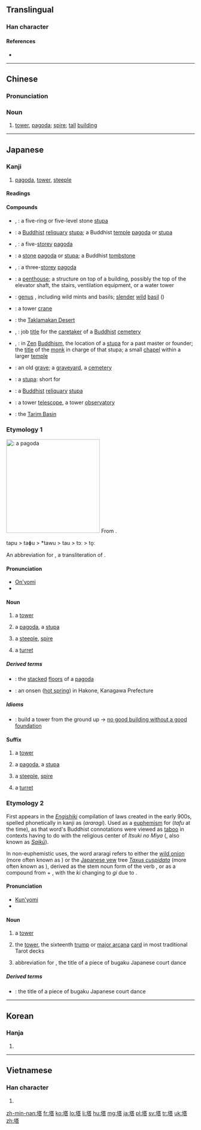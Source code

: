 {{also|墖}}
==Translingual==

===Han character===
{{Han char|rn=32|rad=土|as=10|sn=13|four=4416<sub>1</sub>|canj=土廿人口 (GTOR)|ids=⿰[[土]][[荅]]}}

====References====
* {{Han ref|kx=0235.140|dkj=05332|dj=0473.070|hdz=10460.060|uh=5854|ud=22612|bh=B6F0|bd=46832}}

----

==Chinese==
{{zh-forms}}

===Pronunciation===
{{zh-pron
|m=tǎ
|h=pfs=thap
|mn=thah
|w=4thaq
|ma=Zh-ta.ogg
|mc=y
|oc=y
|cat=n
}}

===Noun===
{{zh-noun}}

# [[tower]], [[pagoda]]; [[spire]]; [[tall]] [[building]]

----

==Japanese==
{{wikipedia|lang=ja}}
{{wikipedia|Pagoda}}

===Kanji===
{{ja-kanji|grade=c|rs=土10|style=s|kyu=墖}}

# [[pagoda]], [[tower]], [[steeple]]

====Readings====
{{ja-readings
|on=[[とう]] (tō)
|kun={{qualifier|rare}} [[てら]] (tera), {{qualifier|rare}} [[おか]] (oka), [[あららぎ]] (araragi)
}}

====Compounds====
{{der-top|Compounds}}
* {{l|ja|五輪の石塔|tr=[[ごりんのせきとう]], gorin no sekitō}}, {{l|ja|五輪の塔|tr=[[ごりんのとう]], gorin no tō}}: a five-ring or five-level stone [[stupa]]
* {{l|ja|仏塔|tr=[[ぶっとう]], buttō}}: a [[Buddhist]] [[reliquary]] [[stupa]]; a Buddhist [[temple]] [[pagoda]] or [[stupa]]
* {{l|ja|五重塔}}, {{l|ja|五重の塔|tr=[[ごじゅうのとう]], gojū no tō}}: a five-[[storey]] [[pagoda]]
* {{l|ja|石塔|tr=[[せきとう]], sekitō}}: a [[stone]] [[pagoda]] or [[stupa]]; a Buddhist [[tombstone]]
* {{l|ja|三重塔}}, {{l|ja|三重の塔|tr=[[さんじゅうのとう]], sanjū no tō}}: a three-[[storey]] [[pagoda]]
* {{l|ja|塔屋|tr=[[とうや]], tōya}}: a [[penthouse]]; a structure on top of a building, possibly the top of the elevator shaft, the stairs, ventilation equipment, or a water tower
* {{l|ja|塔花|tr=[[とうばな]], tōbana}}: [[genus]] {{taxlink|Clinopodium|genus|noshow=1}}, including wild mints and basils; [[slender]] [[wild]] [[basil]] ({{taxlink|Clinopodium gracile|species|noshow=1}})
{{der-mid}}
* {{l|ja|塔型クレーン|tr=[[とうがたクレーン]], tōgata kurēn}}: a tower [[crane]]
* {{l|ja|塔克拉瑪干砂漠|tr=[[たくらまかんさばく]], Takuramakan Sabaku}}: the [[Taklamakan Desert]]
* {{l|ja|塔主}}, {{l|ja|塔司|tr=[[たっす]], tassu}}: job [[title]] for the [[caretaker]] of a [[Buddhist]] [[cemetery]]
* {{l|ja|塔頭}}, {{l|ja|塔中|tr=[[たっちゅう]], tatchū}}: in [[Zen]] [[Buddhism]], the location of a [[stupa]] for a past master or founder; the [[title]] of the [[monk]] in charge of that stupa; a small [[chapel]] within a larger [[temple]]
* {{l|ja|塔頭|tr=[[たっちょう]], tatchō}}: an old [[grave]]; a [[graveyard]], a [[cemetery]]
* {{l|ja|塔婆|tr=[[とうば]], tōba}}: a [[stupa]]: short for {{l|ja|卒塔婆|tr=''sotōba''}}
* {{l|ja|塔廟|tr=[[とうびょう]], tōbyō}}: a [[Buddhist]] [[reliquary]] [[stupa]]
* {{l|ja|塔望遠鏡|tr=[[とうぼうえんきょう]], tōbōenkyō}}: a tower [[telescope]], a tower [[observatory]]
* {{l|ja|塔里木|tr=[[タリム]], Tarimu}}: the [[Tarim Basin]]
{{der-bottom}}

===Etymology 1===
[[File:Chokeiji03s2048.jpg|thumb|250px|{{lang|ja|塔}}: a [[pagoda]]]]
From {{etyl|ltc|ja|sort=とう}} {{term|lang=ltc|塔|tr=tɑp}}.

<span class="IPA">tapu > taɸu > *tawu > tau > tɔː > to̞ː</span>

An abbreviation for {{l|ja|卒塔婆|tr=''sotoba'', ''sotōba''}}, a transliteration of {{etyl|sa|ja|sort=とう}} {{term|स्तूप||heap|tr=stūpa|lang=sa}} .

====Pronunciation====
* [[音読み|On'yomi]]
* {{IPA|lang=ja|/to.o/|[to̞ː]}}

====Noun====
{{ja-noun|とう|hhira=たふ}}

# {{qualifier|in general}} a [[tower]]
# {{qualifier|Buddhist}} a [[pagoda]], a [[stupa]]
# {{qualifier|Christian}} a [[steeple]], [[spire]]
# {{qualifier|of a castle or fortification}} a [[turret]]

=====Derived terms=====
{{der-top}}
* {{l|ja|塔の層|tr=[[とうのこし]], tō no koshi}}: the [[stacked]] [[floor]]s of a [[pagoda]]
* {{l|ja|塔ノ沢温泉|tr=[[とうのさわおんせん]], Tō no Sawa Onsen}}: an onsen ([[hot spring]]) in Hakone, Kanagawa Prefecture
{{der-bottom}}

=====Idioms=====
* {{l|ja|塔は下から組め|tr=[[とうはしたからくめ]], tō wa shita kara kume}}: build a tower from the ground up → [[no good building without a good foundation]]

====Suffix====
{{ja-pos|とう|suffix}}

# {{qualifier|in general}} a [[tower]]
# {{qualifier|Buddhist}} a [[pagoda]], a [[stupa]]
# {{qualifier|Christian}} a [[steeple]], [[spire]]
# {{qualifier|of a castle or fortification}} a [[turret]]

===Etymology 2===
First appears in the ''[[w:Engishiki|Engishiki]]'' compilation of laws created in the early 900s, spelled phonetically in kanji as {{lang|ja|阿良良伎}} (''araragi'').  Used as a [[euphemism]] for {{lang|ja|塔}} (''tafu'' at the time), as that word's Buddhist connotations were viewed as [[taboo]] in contexts having to do with the religious center of ''Itsuki no Miya'' ({{l|ja|斎宮}}, also known as ''[[w:Saikū|Saikū]]'').

In non-euphemistic uses, the word araragi refers to either the [[wild onion]] (more often known as {{l|ja|ノビル|tr=''nobiru''}}) or the [[Japanese yew]] tree ''[[Taxus cuspidata]]'' (more often known as {{l|ja|イチイ|tr=''ichii''}}), derived as the stem noun form of the verb {{term|lang=ja|荒らぐ|tr=araragu||to become rough, wild, violent}}, or as a compound from {{term|lang=ja|粗|tr=arara||roughly, wildly}} + {{term|lang=ja|木|tr=ki||tree}}, with the ''ki'' changing to ''gi'' due to {{rendaku|あららぎ}}.

====Pronunciation====
* [[訓読み|Kun'yomi]]
* {{IPA|lang=ja|/a.ra.ra.ɡi/|[äɽäɽäɡi]|[äɽäɽäŋi]}}

====Noun====
{{ja-noun|あららぎ}}

# a [[tower]]
# {{context|lang=ja|sort=あららぎ|tarot}} the [[tower]], the sixteenth [[trump]] or [[major arcana]] [[card]] in most traditional Tarot decks
# abbreviation for {{l|ja|塔舞|tr=Araragimai}}, the title of a piece of bugaku Japanese court dance

=====Derived terms=====
* {{l|ja|塔舞|tr=[[あららぎまい]], Araragimai}}: the title of a piece of bugaku Japanese court dance

----

==Korean==

===Hanja===
{{ko-hanja|hangeul=[[탑]]|mr=t'ap}}

# {{defn|lang=ko|sort=土10}}

----

==Vietnamese==

===Han character===
{{vi-hantu|[[tháp]], [[thạp]], [[thóp]]|rs=土10}}

# {{defn|lang=vi|sort=土10}}

[[zh-min-nan:塔]]
[[fr:塔]]
[[ko:塔]]
[[lo:塔]]
[[li:塔]]
[[hu:塔]]
[[mg:塔]]
[[ja:塔]]
[[pl:塔]]
[[sv:塔]]
[[tr:塔]]
[[uk:塔]]
[[zh:塔]]